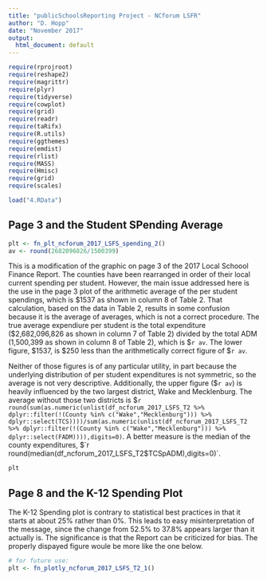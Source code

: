 ---
title: "publicSchoolsReporting Project - NCforum LSFR"
author: "D. Hopp"
date: "November 2017"
output:
  html_document: default
---

```{r, warning=FALSE, message=FALSE, echo=FALSE}
require(rprojroot)
require(reshape2)
require(magrittr)
require(plyr)
require(tidyverse)
require(cowplot)
require(grid)
require(readr)
require(taRifx)
require(R.utils)
require(ggthemes)
require(emdist)
require(rlist)
require(MASS)
require(Hmisc)
require(grid)
require(scales)
```

```{r fetch, echo=FALSE}
load("4.RData")
```  
## Page 3 and the Student SPending Average  

```{r fn_plt_ncforum_2017_LSFS_spending_2, echo=FALSE}
plt <- fn_plt_ncforum_2017_LSFS_spending_2()
av <- round(2682096826/1500399)
```  

This is a modification of the graphic on page 3 of the 2017 Local Schoool Finance Report. The counties have been rearranged in order of their local current spending per student. However, the main issue addressed here is the use in the page 3 plot of the arithmetic average of the per student spendings, which is $1537 as shown in column 8 of Table 2. That calculation, based on the data in Table 2, results in some confusion because it is the average of averages, which is not a correct procedure. The true average expendiure per student is the total expenditure ($2,682,096,826 as shown in column 7 of Table 2) divided by the total ADM (1,500,399 as shown in column 8 of Table 2), which is $`r av`.  The lower figure, $1537, is $250 less than the arithmetically correct figure of $`r av`.   

Neither of those figures is of any particular utility, in part because the underlying distribution of per student expenditures is not symmetric, so the average is not very descriptive. Additionally, the upper figure ($`r av`) is heavily influenced by the two largest district, Wake and Mecklenburg. The average without those two districts is $`r round(sum(as.numeric(unlist(df_ncforum_2017_LSFS_T2 %>% dplyr::filter(!(County %in% c("Wake","Mecklenburg"))) %>% dplyr::select(TCS))))/sum(as.numeric(unlist(df_ncforum_2017_LSFS_T2 %>% dplyr::filter(!(County %in% c("Wake","Mecklenburg"))) %>% dplyr::select(FADM)))),digits=0)`.  A better measure is the median of the county expenditures,  $`r round(median(df_ncforum_2017_LSFS_T2$TCSpADM),digits=0)`.  

```{r plot_ranks, fig.height=13, fig.width=9, echo=FALSE}
plt
```  

## Page 8 and the K-12 Spending Plot  

The K-12 Spending plot is contrary to statistical best practices in that it starts at about 25% rather than 0%. This leads to easy misinterpretation of the message, since the change from 52.5% to 37.8% appears larger than it actually is. The significance is that the Report can be criticized for bias. The properly dispayed figure woule be more like the one below.  









```{r fn_plotly_ncforum_2017_LSFS_T2_1, echo=FALSE}
# for future use:
plt <- fn_plotly_ncforum_2017_LSFS_T2_1()
```  

